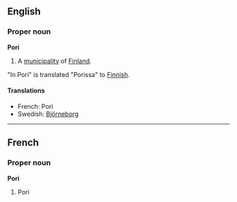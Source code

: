==English==
===Proper noun===
'''Pori'''

#A [[municipality]] of [[Finland]].

"In Pori" is translated "Porissa" to [[Finnish]].

====Translations====

*French: Pori
*Swedish: [[Björneborg]]

----

==French==
===Proper noun===
'''Pori'''

#Pori